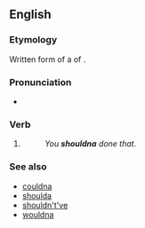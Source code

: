==English==

===Etymology===
Written form of a {{w|reduction (linguistics)|reduction}} of {{m|en|[[shouldn't]] [[have]]}}.

===Pronunciation===
* {{IPA|/ˈʃʊdnə/|lang=en}}

===Verb===
{{head|en|verbs}}

# {{lb|en|colloquial}} {{contraction of|[[shouldn't]] [[have]]|lang=en}}
#: ''You '''shouldna''' done that.''

===See also===
* [[couldna]]
* [[shoulda]]
* [[shouldn't've]]
* [[wouldna]]